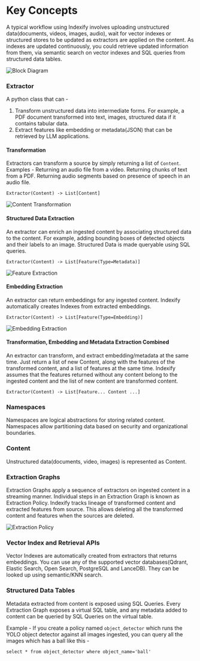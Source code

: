 # Key Concepts

A typical workflow using Indexify involves uploading unstructured data(documents, videos, images, audio), wait for vector indexes or structured stores to be updated as extractors are applied on the content. As indexes are updated continuously, you could retrieve updated information from them, via semantic search on vector indexes and SQL queries from structured data tables.

![Block Diagram](/images/key_concepts_block_diagram.png)

### Extractor
A python class that can -

1. Transform unstructured data into intermediate forms. For example, a PDF document transformed into text, images, structured data if it contains tabular data.
2. Extract features like embedding or metadata(JSON) that can be retrieved by LLM applications.

#### Transformation
Extractors can transform a source by simply returning a list of `Content`. Examples - Returning an audio file from a video. Returning chunks of text from a PDF. Returning audio segments based on presence of speech in an audio file.

```
Extractor(Content) -> List[Content]
```

![Content Transformation](/images/key_concepts_transform.png)

#### Structured Data Extraction
An extractor can enrich an ingested content by associating structured data to the content. For example, adding bounding boxes of detected objects and their labels to an image. Structured Data is made queryable using SQL queries.

```
Extractor(Content) -> List[Feature(Type=Metadata)]
```

![Feature Extraction](/images/key_concepts_feature_extraction.png)

#### Embedding Extraction
An extractor can return embeddings for any ingested content. Indexify automatically creates Indexes from extracted embeddings. 
```
Extractor(Content) -> List[Feature(Type=Embedding)]
```

![Embedding Extraction](/images/key_concepts_embeddings.png)

#### Transformation, Embedding and Metadata Extraction Combined
An extractor can transform, and extract embedding/metadata at the same time. Just return a list of new Content, along with the features of the transformed content, and a list of features at the same time. Indexify assumes that the features returned without any content belong to the ingested content and the list of new content are transformed content.
```
Extractor(Content) -> List[Feature... Content ...]
```

### Namespaces
Namespaces are logical abstractions for storing related content. Namespaces allow partitioning data based on security and organizational boundaries.

### Content
Unstructured data(documents, video, images) is represented as Content. 

### Extraction Graphs
Extraction Graphs apply a sequence of extractors on ingested content in a streaming manner. Individual steps in an Extraction Graph is known as Extraction Policy. 
Indexify tracks lineage of transformed content and extracted features from source. This allows deleting all the transformed content and features when the sources are deleted.

![Extraction Policy](/images/key_concepts_extraction_policy.png)

### Vector Index and Retrieval APIs
Vector Indexes are automatically created from extractors that returns embeddings. You can use any of the supported vector databases(Qdrant, Elastic Search, Open Search, PostgreSQL and LanceDB). They can be looked up using semantic/KNN search. 

### Structured Data Tables
Metadata extracted from content is exposed using SQL Queries. Every Extraction Graph exposes a virtual SQL table, and any metadata added to content can be queried by SQL Queries on the virtual table.

Example - If you create a policy named `object_detector` which runs the YOLO object detector against all images ingested, you can query all the images which has a ball like this -

```
select * from object_detector where object_name='ball'
```
